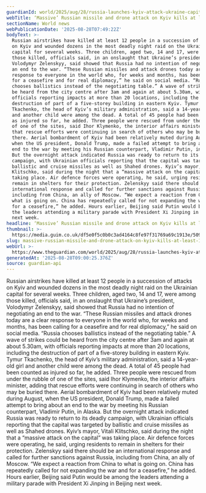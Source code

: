 ```yaml
---
guardianId: world/2025/aug/28/russia-launches-kyiv-attack-ukraine-capital-deaths-injuries
webTitle: ‘Massive’ Russian missile and drone attack on Kyiv kills at least 12 people
sectionName: World news
webPublicationDate: '2025-08-28T07:49:22Z'
bodyText: >-
  Russian airstrikes have killed at least 12 people in a succession of attacks
  on Kyiv and wounded dozens in the most deadly night raid on the Ukrainian
  capital for several weeks. Three children, aged two, 14 and 17, were among
  those killed, officials said, in an onslaught that Ukraine’s president,
  Volodymyr Zelenskyy, said showed that Russia had no intention of negotiating
  an end to the war. “These Russian missiles and attack drones today are a clear
  response to everyone in the world who, for weeks and months, has been calling
  for a ceasefire and for real diplomacy,” he said on social media. “Russia
  chooses ballistics instead of the negotiating table.” A wave of strikes could
  be heard from the city centre after 3am and again at about 5.30am, with
  officials reporting impacts at more than 20 locations, including the
  destruction of part of a five-storey building in eastern Kyiv. Tymur
  Tkachenko, the head of Kyiv’s military administration, said a 14-year-old girl
  and another child were among the dead. A total of 45 people had been counted
  as injured so far, he added. Three people were rescued from under the rubble
  of one of the sites, said Ihor Klymenko, the interior affairs minister, adding
  that rescue efforts were continuing in search of others who may be buried
  there. Aerial bombardment of Kyiv had been relatively muted during August,
  when the US president, Donald Trump, made a failed attempt to bring about an
  end to the war by meeting his Russian counterpart, Vladimir Putin, in Alaska.
  But the overnight attack indicated Russia was ready to return to its deadly
  campaign, with Ukrainian officials reporting that the capital was targeted by
  ballistic and cruise missiles as well as Shahed drones. Kyiv’s mayor, Vitali
  Klitschko, said during the night that a “massive attack on the capital” was
  taking place. Air defence forces were operating, he said, urging residents to
  remain in shelters for their protection. Zelenskyy said there should be an
  international response and called for further sanctions against Russia,
  including from China, an ally of Moscow. “We expect a reaction from China to
  what is going on. China has repeatedly called for not expanding the war and
  for a ceasefire,” he added. Hours earlier, Beijing said Putin would be among
  the leaders attending a military parade with President Xi Jinping in Beijing
  next week.
headline: ‘Massive’ Russian missile and drone attack on Kyiv kills at least 12 people
thumbnail: >-
  https://media.guim.co.uk/df5e0f5c0b0c3ad4164c8fe97f31769a69c1913e/509_0_3340_2672/500.jpg
slug: massive-russian-missile-and-drone-attack-on-kyiv-kills-at-least-12-people
webUrl: >-
  https://www.theguardian.com/world/2025/aug/28/russia-launches-kyiv-attack-ukraine-capital-deaths-injuries
generatedAt: '2025-08-28T09:00:25.376Z'
source: guardian-api
---
```

Russian airstrikes have killed at least 12 people in a succession of attacks on Kyiv and wounded dozens in the most deadly night raid on the Ukrainian capital for several weeks. Three children, aged two, 14 and 17, were among those killed, officials said, in an onslaught that Ukraine’s president, Volodymyr Zelenskyy, said showed that Russia had no intention of negotiating an end to the war. “These Russian missiles and attack drones today are a clear response to everyone in the world who, for weeks and months, has been calling for a ceasefire and for real diplomacy,” he said on social media. “Russia chooses ballistics instead of the negotiating table.” A wave of strikes could be heard from the city centre after 3am and again at about 5.30am, with officials reporting impacts at more than 20 locations, including the destruction of part of a five-storey building in eastern Kyiv. Tymur Tkachenko, the head of Kyiv’s military administration, said a 14-year-old girl and another child were among the dead. A total of 45 people had been counted as injured so far, he added. Three people were rescued from under the rubble of one of the sites, said Ihor Klymenko, the interior affairs minister, adding that rescue efforts were continuing in search of others who may be buried there. Aerial bombardment of Kyiv had been relatively muted during August, when the US president, Donald Trump, made a failed attempt to bring about an end to the war by meeting his Russian counterpart, Vladimir Putin, in Alaska. But the overnight attack indicated Russia was ready to return to its deadly campaign, with Ukrainian officials reporting that the capital was targeted by ballistic and cruise missiles as well as Shahed drones. Kyiv’s mayor, Vitali Klitschko, said during the night that a “massive attack on the capital” was taking place. Air defence forces were operating, he said, urging residents to remain in shelters for their protection. Zelenskyy said there should be an international response and called for further sanctions against Russia, including from China, an ally of Moscow. “We expect a reaction from China to what is going on. China has repeatedly called for not expanding the war and for a ceasefire,” he added. Hours earlier, Beijing said Putin would be among the leaders attending a military parade with President Xi Jinping in Beijing next week.
